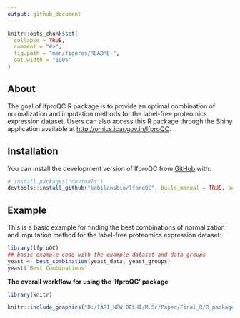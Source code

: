 ```yaml
---
output: github_document
---
```


<!-- README.md is generated from README.Rmd. Please edit that file -->

```r
knitr::opts_chunk$set(
  collapse = TRUE,
  comment = "#>",
  fig.path = "man/figures/README-",
  out.width = "100%"
)
```

## About

<!-- badges: start -->

<!-- badges: end -->

The goal of lfproQC R package is to provide an optimal combination of normalization and imputation methods for the label-free proteomics expression dataset. Users can also access this R package through the Shiny application available at <http://omics.icar.gov.in/lfproQC>.

## Installation

You can install the development version of lfproQC from [GitHub](https://github.com/) with:

``` r
# install.packages("devtools")
devtools::install_github("kabilansbio/lfproQC", build_manual = TRUE, build_vignette = TRUE)
```

## Example

This is a basic example for finding the best combinations of normalization and imputation method for the label-free proteomics expression dataset:

```r
library(lfproQC)
## basic example code with the example dataset and data groups
yeast <- best_combination(yeast_data, yeast_groups)
yeast$`Best Combinations`
```

**The overall workflow for using the 'lfproQC' package**
```r
library(knitr)
```

```r
knitr::include_graphics("D:/IARI_NEW DELHI/M.Sc/Paper/Final_R/R_package/lfproQC/vignettes/images/flow1.jpg")
```

